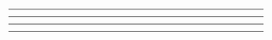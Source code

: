 


<Head>
  <title>React Native Cryptocurrency</title>
</Head>

<Cover />

---

<Intro />

---
<div style={{fontSize: 28}}>
<CodeSurfer
  title="Development Path - Setup"
  code={require('!raw-loader!./install.sh')}
  showNumbers={false}
  dark={true}
  lang="bash"
  steps={[
    { range: [1, 1], notes: 'Install create-react-native-app (CRNA)'},
    { range: [1, 1], notes: 'CRNA is a powerful CLI to build React Native Apps'},
    { range: [1, 1], notes: 'It is a shortcut to avoid few hours of setup'},
    { range: [3, 3], notes: 'Run it!'},
    { range: [5, 5], notes: 'Navigate into folder'},
    { range: [7, 7], notes: 'Start \\o/'},
  ]}
/>
</div>

---
<div style={{fontSize: 28}}>
<CodeSurfer
  title="Development Path - The App.js"
  code={require('!raw-loader!../my-awesome-project/App.js')}
  showNumbers={false}
  dark={true}
  lang="javascript"
  steps={[
    { range: [1, 1], notes: 'React import, using es6/es7 syntax'},
    { range: [2, 2], notes: 'React Native components import'},
    { range: [4, 4], notes: 'Default React Class'},
    { range: [5, 11], notes: 'render() method'},
    { range: [5, 11], notes: 'Evenery React Class has a render() method'},
    { range: [14, 21], notes: 'CSS styling'},
    { range: [14, 21], notes: 'Yep, keep it at the same file. That\'s why it is called React Component'},
  ]}
/>
</div>

---
<div style={{fontSize: 28}}>
<CodeSurfer
  title="Development Path - Splash Screen"
  code={require('!raw-loader!../my-awesome-project/app.json.js')}
  showNumbers={false}
  dark={true}
  lang="javascript"
  steps={[
    { range: [15, 15], notes: 'To setup a splash screen, just add a file named splash.png to assets folder'},
  ]}
/>
</div>